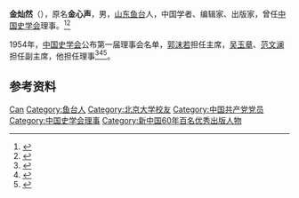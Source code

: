 '''金灿然'''（{{bd|1913年|3月11日|1972年|12月12日}}），原名'''金心声'''，男，[[山东|山东]][[鱼台|鱼台]]人，中国学者、编辑家、出版家，曾任[[中国史学会|中国史学会]]理事。<ref>{{Cite book|title=中华当代文化名人大辞典|author=张品兴, 殷登祥, 陈有进等主编|publisher=中国广播电视出版社|year=1992|isbn=9787504315137|location=北京|pages=}}</ref><ref>{{Cite book|title=科技编辑大辞典|author=王春林主编; 李春德, 吴寿林, 罗杰副主编|publisher=第二军医大学出版社|year=2001|isbn=|location=上海|pages=}}</ref>

1954年，[[中国史学会|中国史学会]]公布第一届理事会名单，[[郭沫若|郭沫若]]担任主席，[[吴玉章|吴玉章]]、[[范文澜|范文澜]]担任副主席，他担任理事<ref>{{Cite book|title=观点 历史2004|last=[[钱蓉|钱蓉]]主编|publisher=福州：[[福建人民出版社|福建人民出版社]]|year=2005.06|isbn=7-211-05020-9|pages=6}}</ref><ref>{{Cite book|title=邵循正先生百年诞辰纪念文集 续编|last=[[戴学稷|戴学稷]]，徐如编|year=2009.11|pages=301}}</ref><ref>{{Cite book|title=1955人民手册|last=[[张蓬舟|张蓬舟]]，[[张仪郑|张仪郑]]编辑|publisher=大公报社|year=1955.01|pages=417}}</ref>。

== 参考资料 ==
{{reflist}}

{{Navboxes 
| title  = 金灿然在[[中国史学会|中国史学会]]的职务
| list1  =
{{中国史学会第一届理事会}}
}}

{{Authority control}}
{{DEFAULTSORT:Jin金}}
[[Category:金姓|Can]]
[[Category:鱼台人|Category:鱼台人]]
[[Category:北京大学校友|Category:北京大学校友]]
[[Category:中国共产党党员|Category:中国共产党党员]]
[[Category:中国史学会理事|Category:中国史学会理事]]
[[Category:新中国60年百名优秀出版人物|Category:新中国60年百名优秀出版人物]]

{{中国人物小作品}}